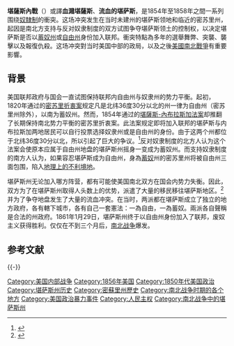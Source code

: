{{NoteTA
|G1 = USState
}}
{{Warbox
| conflict=堪薩斯內戰
| image       = [[File:US_Secession_map_1865.svg|alt=]]
| caption     = {{legend|#002255|[[美利坚合众国|美利坚合众国]]}}{{legend|#00ccff|合众国未建州领土，禁止奴隶制度}}{{legend|#ffff00|边界州，允许奴隶制度}}{{legend|#cccccf|堪萨斯内战的区域，后加入合众国}}{{legend|#d40000|日後的[[美利坚聯盟国|美利坚聯盟国]]}}{{legend|#ffcc00|合众国未建州领土，允许奴隶制度}}
| date        = 1854年至1858年
| place       = [[堪薩斯州|堪薩斯州]]和[[密蘇里州|密蘇里州]]
| result      = 廢奴主義者勝利，堪薩斯成為廢奴州分
| combatant1  = 廢奴主義民兵（「傑伊鷹團」）
| combatant2  = 蓄奴主義民兵（「邊境惡棍」）
| commander1  = [[約翰·布朗_(廢奴主義者)|約翰·布朗]]
| commander2  = [[威廉·關崔爾|威廉·關崔爾]]
| casualties1 = 不详，傷亡者低於100人，其中大約30至40人死亡
| casualties2 = 不详，傷亡者低於80人，其中大約20至30人死亡
|}}
{{南北戰爭導火線}}
'''堪薩斯內戰'''（{{Lang-en|Bleeding Kansas}}）或譯'''血濺堪薩斯'''、'''流血的堪萨斯'''，是1854年至1858年之間一系列围绕[[奴隸制|奴隸制]]的衝突。这场冲突发生在当时未建州的堪萨斯领地和临近的密苏里州，起因是南北方支持与反对奴隶制度的双方试图争夺堪萨斯领土的控制权，以决定堪萨斯是否以[[蓄奴州|蓄奴州]]或[[自由州|自由州]]身份加入联邦。衝突特點為多年的選舉舞弊、突襲、襲擊以及報復仇殺。这场冲突對当时美国中部的政局，以及之後[[美國南北戰爭|美國南北戰爭]]有重要影響。

== 背景 ==
美国联邦政府与国会一直试图保持联邦内自由州与奴隶州的势力平衡。起初，1820年通过的[[密苏里折衷案|密苏里折衷案]]规定凡是北纬36度30分以北的州一律为自由州（密苏里州除外），以南为蓄奴州。然而，1854年通过的[[堪薩斯-內布拉斯加法案|堪薩斯-內布拉斯加法案]]却推翻了长期保持南北势力平衡的密苏里折衷案。此法案规定即将加入联邦的堪萨斯与内布拉斯加两地居民可以自行投票选择奴隶州或是自由州的身份。由于这两个州都位于北纬36度30分以北，所以引起了巨大的争议。<ref>{{cite web | url=http://www.history.com/topics/bleeding-kansas | title=Bleeding Kansas | publisher=history.com | accessdate=2013-11-28 | archive-date=2018-08-17 | archive-url=https://web.archive.org/web/20180817035651/https://www.history.com/topics/bleeding-kansas | dead-url=no }}</ref>反对奴隶制度的北方人认为这个法案会使原本应属于自由州地盘的堪萨斯州摇身一变成为蓄奴州。而支持奴隶制度的南方人认为，如果容忍堪萨斯成为自由州，身為[[蓄奴|蓄奴]]州的密苏里州将被自由州三面包围，陷入[[飞地|地理上的不利境地]]。

堪萨斯州无论加入哪方阵营，都有可能使美国南北双方在国会内势力失衡。因此，双方为了在堪萨斯州取得人头数上的优势，派遣了大量的移民移往堪萨斯地区。<ref name="PBS">{{cite web | url=http://www.pbs.org/wgbh/aia/part4/4p2952.html | title=Bleeding Kansas 1853 - 1861 | publisher=PBS | accessdate=2013-11-28 | archive-date=2020-12-06 | archive-url=https://web.archive.org/web/20201206011640/http://www.pbs.org/wgbh/aia/part4/4p2952.html | dead-url=no }}</ref>并为了争夺地盘发生了大量的流血冲突。在当时，两派都在堪萨斯成立了独立的地方政府，各有轄下城市，各有自己一套憲法：一為自由，一為蓄奴。兩派各自聲稱是合法的州政府。1861年1月29日，堪萨斯州终于以自由州身份加入了联邦，废奴主义获得胜利。仅仅在不到三个月后，[[南北战争|南北战争]]爆发。

==参考文献==
{{Reflist}}

{{-}}
{{American conflicts}}
{{南北战争}}

[[Category:美国内部战争|Category:美国内部战争]]
[[Category:1856年美国|Category:1856年美国]]
[[Category:1850年代美国政治|Category:1850年代美国政治]]
[[Category:堪萨斯州历史|Category:堪萨斯州历史]]
[[Category:密蘇里州歷史|Category:密蘇里州歷史]]
[[Category:南北战争时期的各个地方|Category:南北战争时期的各个地方]]
[[Category:美国政治暴力事件|Category:美国政治暴力事件]]
[[Category:人民主权|Category:人民主权]]
[[Category:南北战争中的堪萨斯州|Category:南北战争中的堪萨斯州]]